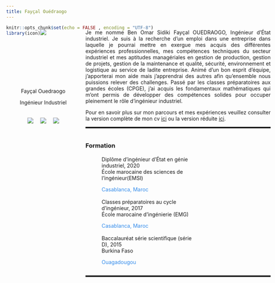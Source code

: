 ```yaml
---
title: Fayçal Ouédraogo
---
```

```r
knitr::opts_chunk$set(echo = FALSE , encoding = "UTF-8")
library(icon)

```
<link rel="stylesheet" href="https://cdn.rawgit.com/jpswalsh/academicons/master/css/academicons.min.css">
<a href="https://icons8.com/icon/13441/python" class="python">Python icon by Icons8</a>
<style>
.title{
display:none;
}
.python{
display:none;
}
.column-left{
  float: left;
  width: 28%;
  text-align: center;
}

.column-right{
  float: right;
  width: 70%;
  text-align: right;
}
.photo{
  display: inline-block;
  position: relative;
  width: 160px;
  height: 160px;
  overflow: hidden;
  border-radius: 50%;
}

.about{
text-align: justify;
top:130px
}

.global{
    position: absolute;
    top: 120px;
    width:75%;
    
}
.bas-image{
text-align: center;
}

.network-icon{
  top=0px
  left=20px
  display:flex;
  flex-direction:row;
  justify-content:space-between
  width:120px;
  height:80px;
  padding:5px; /* this */
  align-items: center
}

.network-icon li:hover {
  transform: scale(2);
}
.under-about{
top:0px;
display:flex;
justify-content: space-between;
}
.child-under-about{
top:0px;
text-align: left;
width: 40%
}
.ligne-horizontal{
height:4px;
top:0px;
bottom:0px;
}

.icon{
display:flex;
flex-direction:row;
justify-content: center;
align-items: center;
}
.item{
width:35px;
}
.child-about-formation{
top:0px;
text-align: left;
width: 60%
}
.description, .institution, .course{
text-align: left;
 margin:0 ;
}
.location{
color: #348ceb
}
.skills{
display:flex;
justify-content:space-evenly;
margin-top:0px;
}
.child-skills1{
width: 50px;
}
.child-skills2{
width: 50px;
}

.child-skills3{
width: 50px;
}

.child-skills4{
width: 50px;
}

.child-skills5{
width: 50px;
}
.academic{
width: 5%;
  height: 5%;
}
.orcid{
width: 80%;
height: auto;
top:50px;
}
.rproject{
color:#0515f7;
}

body{
position: center;
}
/* bullets */

ul.no_bullet {
list-style-type: none;
padding: 0;
margin: 0;
}
li.leaf {
background: url('img/graduate.png') no-repeat left top;
padding-left: 44px;
padding-top: 3px;
}

</style>

<div class = "global">
<div class="column-left">
<div class= "photo">
![](img/FAYCAL.PNG) 
</div>

<p class="bas-image">Fayçal Ouedraogo</p>
<p class="bas-image">Ingénieur Industriel</p>


<ul class="network-icon" aria-hidden="true">
<div class="icon">

<div class="item">
<a itemprop="sameAs" href="cv/obosf_vc.pdf" >
<img src="https://img.icons8.com/bubbles/50/000000/resume.png">
</a>
</div>

<div class="item">
<a itemprop="sameAs" href="https://www.linkedin.com/in/ben-fay%C3%A7al-ouedraogo-5b25b7174/" target="_blank" rel="noopener">
<img src="https://img.icons8.com/color/48/000000/linkedin-2.png">
</a>
</div>

<div class="item">
<a itemprop="sameAs" href="mailto:faycaloued@gmail.com" >
<img src="https://img.icons8.com/color/48/000000/gmail.png">
</a>
</div>


</div>
</ul>
</div>

<div class="column-right">
<div class= "about">
<p>Je me nomme Ben Omar Sidiki Fayçal OUEDRAOGO, Ingénieur d’État industriel.  Je suis à la recherche d’un emploi dans une entreprise dans laquelle je pourrai mettre en exergue mes acquis des différentes expériences professionnelles, mes compétences techniques du secteur industriel et mes aptitudes managériales en gestion de production, gestion de projets, gestion de la maintenance et qualité, sécurité, environnement et logistique au service de ladite entreprise.  Animé d’un bon esprit d’équipe, j’apporterai mon aide mais j’apprendrai des autres afin qu’ensemble nous puissions relever des challenges. Passé par les classes préparatoires aux grandes écoles (CPGE), j’ai acquis les fondamentaux mathématiques qui m’ont permis de développer des compétences solides pour occuper pleinement le rôle d’ingénieur industriel.

Pour en savoir plus sur mon parcours et mes expériences veuillez consulter la version complète de mon cv [ici](cv/obosf_vl.pdf) ou la version réduite [ici](cv/obosf_vc.pdf).</p>
</div>
<hr class="ligne-horizontal">
<div class = "under-about">
<div class = "child-about-formation"> 
<h3>Formation</h3>
<ul class="no_bullet">
<li class="leaf">
<i class="fa-li fas fa-graduation-cap"></i>
<div class="description">
<p class="course">Diplôme d’ingénieur d’État en génie industriel, 2020</p>
<p class="institution">École marocaine des sciences de l’ingénieur(EMSI)</p>
<p class="location">Casablanca, Maroc </p>
</div>
</li>
<li class="leaf">
<i class="fa-li fas fa-graduation-cap"></i>
<div class="description">
<p class="course"> Classes préparatoires au cycle d’ingénieur, 2017</p>
<p class="institution">École marocaine d’ingénierie (EMG)</p>
<p class="location">Casablanca, Maroc </p>
</div>
</li>
<li class="leaf">
<i class="fa-li fas fa-graduation-cap"></i>
<div class="description">
<p class="course"> Baccalauréat série scientifique (série D), 2015</p>
<p class="institution">Burkina Faso</p>
<p class="location">Ouagadougou</p>
</div>
</li>
</ul>
</div>
<div class = "child-under-about"> 
 <!--
 <h3>Intérêts</h3>

- Ingénierie industrielle
- Méthode Paréto
- Autocad
- Tia Portal
- Minitab 18
-->
</div>
</div>
<hr class="ligne-horizontal">


</div>
</div>